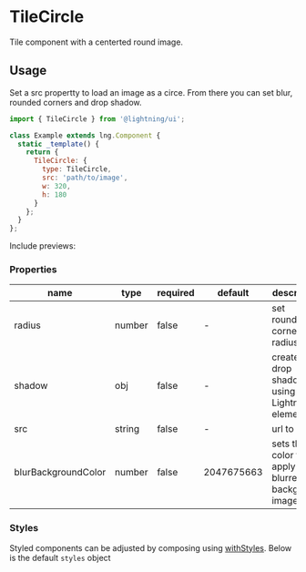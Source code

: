 
# TileCircle

Tile component with a centerted round image.

## Usage

Set a src propertty to load an image as a circe. From there you can set blur, rounded corners and drop shadow.

```js
import { TileCircle } from '@lightning/ui';

class Example extends lng.Component {
  static _template() {
    return {
      TileCircle: {
        type: TileCircle,
        src: 'path/to/image',
        w: 320,
        h: 180
      }
    };
  }
};
```

Include previews:

<Canvas>
  <Story id="elements-tilecircle--basic" />
</Canvas>

### Properties

name|type|required|default|description
--|--|--|--|--
radius|number|false|-|set rounded corner radius
shadow|obj|false|-|create a drop shadow using a Lightning element
src|string|false|-|url to image
blurBackgroundColor|number|false|2047675663|sets the color to apply to the blurred background image

### Styles

Styled components can be adjusted by composing using [withStyles](?path=/docs/mixins-withstyles--basic). Below is the default `styles` object

<Theme theme={TileCircle.styles} />
